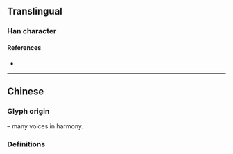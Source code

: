 {{character info}}
==Translingual==

===Han character===
{{Han char|rn=72|rad=日|as=02|sn=6|four=|canj=AJ,XAJ|ids=⿰日十}}

====References====
* {{Han ref|kx=0489.130|dkj=13743|dj=0850.100|hdz=21483.050|uh=65EA|ud=26090}}

----

==Chinese==

===Glyph origin===
{{Han etym}}
{{Han compound|曰|十|ls=ic|t1=to speak|t2=ten}} – many voices in harmony.

===Definitions===
{{zh-see|協|ha}}